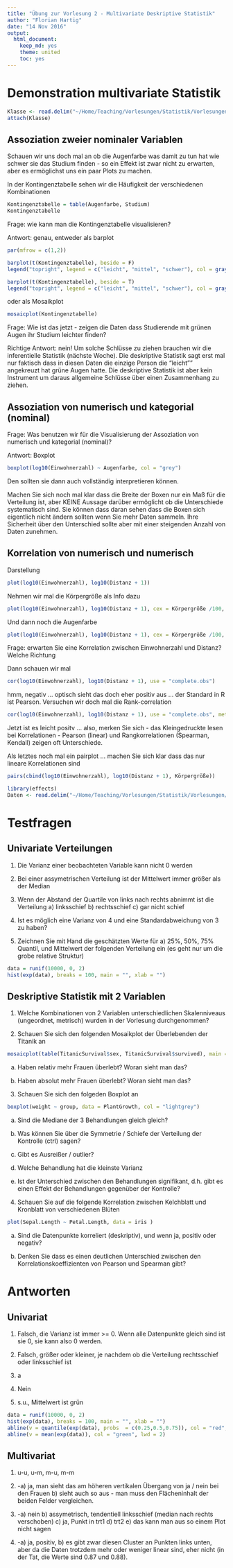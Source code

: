 ```yaml
---
title: "Übung zur Vorlesung 2 - Multivariate Deskriptive Statistik"
author: "Florian Hartig"
date: "14 Nov 2016"
output:
  html_document:
    keep_md: yes
    theme: united
    toc: yes
---
```










# Demonstration multivariate Statistik





```r
Klasse <- read.delim("~/Home/Teaching/Vorlesungen/Statistik/Vorlesungen/16-11-Biostatistik/Biostatistik Vorlesung.csv", na.strings = "")
attach(Klasse)
```


## Assoziation zweier nominaler Variablen

Schauen wir uns doch mal an ob die Augenfarbe was damit zu tun hat wie schwer sie das Studium finden - so ein Effekt ist zwar nicht zu erwarten, aber es ermöglichst uns ein paar Plots zu machen. 

In der Kontingenztabelle sehen wir die Häufigkeit der verschiedenen Kombinationen


```r

Kontingenztabelle = table(Augenfarbe, Studium)
Kontingenztabelle

```

Frage: wie kann man die Kontingenztabelle visualisieren? 

Antwort: genau, entweder als barplot

```r
par(mfrow = c(1,2))

barplot(t(Kontingenztabelle), beside = F)
legend("topright", legend = c("leicht", "mittel", "schwer"), col = gray.colors(3), pch = 15)

barplot(t(Kontingenztabelle), beside = T)
legend("topright", legend = c("leicht", "mittel", "schwer"), col = gray.colors(3), pch = 15)
```

oder als Mosaikplot

```r
mosaicplot(Kontingenztabelle)
```

Frage: Wie ist das jetzt - zeigen die Daten dass Studierende mit grünen Augen ihr Studium leichter finden?

Richtige Antwort: nein! Um solche Schlüsse zu ziehen brauchen wir die inferentielle Statistik (nächste Woche). Die deskriptive Statistik sagt erst mal nur faktisch dass in diesen Daten die einzige Person die "leicht"" angekreuzt hat grüne Augen hatte. Die deskriptive Statistik ist aber kein Instrument um daraus allgemeine Schlüsse über einen Zusammenhang zu ziehen.

## Assoziation von numerisch und kategorial (nominal)

Frage: Was benutzen wir für die Visualisierung der Assoziation von numerisch und kategorial (nominal)?

Antwort: Boxplot

```r
boxplot(log10(Einwohnerzahl) ~ Augenfarbe, col = "grey")
```

Den sollten sie dann auch vollständig interpretieren können. 

Machen Sie sich noch mal klar dass die Breite der Boxen nur ein Maß für die Verteilung ist, aber KEINE Aussage darüber ermöglicht ob die Unterschiede systematisch sind. Sie können dass daran sehen dass die Boxen sich eigentlich nicht ändern sollten wenn Sie mehr Daten sammeln. Ihre Sicherheit über den Unterschied sollte aber mit einer steigenden Anzahl von Daten zunehmen. 

## Korrelation von numerisch und numerisch

Darstellung

```r

plot(log10(Einwohnerzahl), log10(Distanz + 1))

```

Nehmen wir mal die Körpergröße als Info dazu

```r

plot(log10(Einwohnerzahl), log10(Distanz + 1), cex = Körpergröße /100, pch = 16)

```

Und dann noch die Augenfarbe

```r

plot(log10(Einwohnerzahl), log10(Distanz + 1), cex = Körpergröße /100, pch = 16, col = c("darkblue", "brown", "darkgreen")[Augenfarbe])

```

Frage: erwarten Sie eine Korrelation zwischen Einwohnerzahl und Distanz? Welche Richtung

Dann schauen wir mal

```r
cor(log10(Einwohnerzahl), log10(Distanz + 1), use = "complete.obs")

```

hmm, negativ ... optisch sieht das doch eher positiv aus ... der Standard in R ist Pearson. Versuchen wir doch mal die Rank-correlation 

```r
cor(log10(Einwohnerzahl), log10(Distanz + 1), use = "complete.obs", method = "kendall")
```

Jetzt ist es leicht positv ... also, merken Sie sich - das Kleingedruckte lesen bei Korrelationen - Pearson (linear) und Rangkorrelationen (Spearman, Kendall) zeigen oft Unterschiede. 

Als letztes noch mal ein pairplot ... machen Sie sich klar dass das nur lineare Korrelationen sind

```r
pairs(cbind(log10(Einwohnerzahl), log10(Distanz + 1), Körpergröße))
```




```r
library(effects)
Daten <- read.delim("~/Home/Teaching/Vorlesungen/Statistik/Vorlesungen/16-11-Biostatistik/Biostatistik Vorlesung.csv", na.strings = "")
```




# Testfragen

## Univariate Verteilungen 

1. Die Varianz einer beobachteten Variable kann nicht 0 werden

2. Bei einer assymetrischen Verteilung ist der Mittelwert immer größer als der Median

3. Wenn der Abstand der Quartile von links nach rechts abnimmt ist die Verteilung a) linksschief b) rechtsschief c) gar nicht schief

4. Ist es möglich eine Varianz von 4 und eine Standardabweichung von 3 zu haben?

5. Zeichnen Sie mit Hand die geschätzten Werte für a) 25%, 50%, 75% Quantil, und Mittelwert der folgenden Verteilung ein (es geht nur um die grobe relative Struktur) 

```r
data = runif(10000, 0, 2)
hist(exp(data), breaks = 100, main = "", xlab = "")
```


## Deskriptive Statistik mit 2 Variablen

1. Welche Kombinationen von 2 Variablen unterschiedlichen Skalenniveaus (ungeordnet, metrisch) wurden in der Vorlesung durchgenommen?

2. Schauen Sie sich den folgenden Mosaikplot der Überlebenden der Titanik an

```r
mosaicplot(table(TitanicSurvival$sex, TitanicSurvival$survived), main = "", ylab = "Überleben", xlab = "Geschlecht")
```

 a) Haben relativ mehr Frauen überlebt? Woran sieht man das?

 b) Haben absolut mehr Frauen überlebt?  Woran sieht man das?

3. Schauen Sie sich den folgeden Boxplot an

```r
boxplot(weight ~ group, data = PlantGrowth, col = "lightgrey") 
```

 a) Sind die Mediane der 3 Behandlungen gleich gleich?

 b) Was können Sie über die Symmetrie / Schiefe der Verteilung der Kontrolle (ctrl) sagen?

 c) Gibt es Ausreißer / outlier?

 d) Welche Behandlung hat die kleinste Varianz

 e) Ist der Unterschied zwischen den Behandlungen signifikant, d.h. gibt es einen Effekt der Behandlungen gegenüber der Kontrolle?

4. Schauen Sie auf die folgende Korrelation zwischen Kelchblatt und Kronblatt von verschiedenen Blüten

```r
plot(Sepal.Length ~ Petal.Length, data = iris )
```

a) Sind die Datenpunkte korreliert (deskriptiv), und wenn ja, positiv oder negativ?

b) Denken Sie dass es einen deutlichen Unterschied zwischen den Korrelationskoeffizienten von Pearson und Spearman gibt?




# Antworten

## Univariat

1. Falsch, die Varianz ist immer >= 0. Wenn alle Datenpunkte gleich sind ist sie 0, sie kann also 0 werden.

2. Falsch, größer oder kleiner, je nachdem ob die Verteilung rechtsschief oder linksschief ist

3. a

4. Nein

5. s.u., Mittelwert ist grün

```r
data = runif(10000, 0, 2)
hist(exp(data), breaks = 100, main = "", xlab = "")
abline(v = quantile(exp(data), probs  = c(0.25,0.5,0.75)), col = "red", lwd = 2)
abline(v = mean(exp(data)), col = "green", lwd = 2)
```

## Multivariat

1. u-u, u-m, m-u, m-m

2. -a) ja, man sieht das am höheren vertikalen Übergang von ja / nein bei den Frauen b) sieht auch so aus - man muss den Flächeninhalt der beiden Felder vergleichen.

3. -a) nein b) assymetrisch, tendentiell linksschief (median nach rechts verschoben) c) ja, Punkt in trt1 d) trt2 e) das kann man aus so einem Plot nicht sagen

4. -a) ja, positiv, b) es gibt zwar diesen Cluster an Punkten links unten, aber da die Daten trotzdem mehr oder weniger linear sind, eher nicht (in der Tat, die Werte sind 0.87 und 0.88). 









